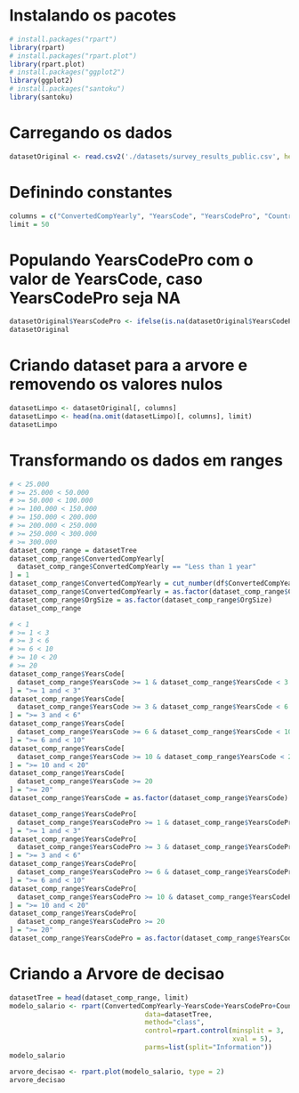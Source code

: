 # Instalando os pacotes
```r
# install.packages("rpart")
library(rpart)
# install.packages("rpart.plot")
library(rpart.plot)
# install.packages("ggplot2")
library(ggplot2)
# install.packages("santoku")
library(santoku)
```

# Carregando os dados
```r
datasetOriginal <- read.csv2('./datasets/survey_results_public.csv', header = TRUE, sep = ',')
```

# Definindo constantes
```r
columns = c("ConvertedCompYearly", "YearsCode", "YearsCodePro", "Country", "OrgSize")
limit = 50
```


# Populando YearsCodePro com o valor de YearsCode, caso YearsCodePro seja NA
```r
datasetOriginal$YearsCodePro <- ifelse(is.na(datasetOriginal$YearsCodePro), datasetOriginal$YearsCode, datasetOriginal$YearsCodePro)
datasetOriginal
```

# Criando dataset para a arvore e removendo os valores nulos
```r
datasetLimpo <- datasetOriginal[, columns]
datasetLimpo <- head(na.omit(datasetLimpo)[, columns], limit)
datasetLimpo
```

# Transformando os dados em ranges
```r
# < 25.000
# >= 25.000 < 50.000
# >= 50.000 < 100.000
# >= 100.000 < 150.000
# >= 150.000 < 200.000
# >= 200.000 < 250.000
# >= 250.000 < 300.000
# >= 300.000
dataset_comp_range = datasetTree
dataset_comp_range$ConvertedCompYearly[
  dataset_comp_range$ConvertedCompYearly == "Less than 1 year"
] = 1
dataset_comp_range$ConvertedCompYearly = cut_number(df$ConvertedCompYearly, 6)
dataset_comp_range$ConvertedCompYearly = as.factor(dataset_comp_range$ConvertedCompYearly)
dataset_comp_range$OrgSize = as.factor(dataset_comp_range$OrgSize)
dataset_comp_range
```

```r
# < 1
# >= 1 < 3
# >= 3 < 6
# >= 6 < 10
# >= 10 < 20
# >= 20
dataset_comp_range$YearsCode[
  dataset_comp_range$YearsCode >= 1 & dataset_comp_range$YearsCode < 3
] = ">= 1 and < 3"
dataset_comp_range$YearsCode[
  dataset_comp_range$YearsCode >= 3 & dataset_comp_range$YearsCode < 6
] = ">= 3 and < 6"
dataset_comp_range$YearsCode[
  dataset_comp_range$YearsCode >= 6 & dataset_comp_range$YearsCode < 10
] = ">= 6 and < 10"
dataset_comp_range$YearsCode[
  dataset_comp_range$YearsCode >= 10 & dataset_comp_range$YearsCode < 20
] = ">= 10 and < 20"
dataset_comp_range$YearsCode[
  dataset_comp_range$YearsCode >= 20
] = ">= 20"
dataset_comp_range$YearsCode = as.factor(dataset_comp_range$YearsCode)

dataset_comp_range$YearsCodePro[
  dataset_comp_range$YearsCodePro >= 1 & dataset_comp_range$YearsCodePro < 3
] = ">= 1 and < 3"
dataset_comp_range$YearsCodePro[
  dataset_comp_range$YearsCodePro >= 3 & dataset_comp_range$YearsCodePro < 6
] = ">= 3 and < 6"
dataset_comp_range$YearsCodePro[
  dataset_comp_range$YearsCodePro >= 6 & dataset_comp_range$YearsCodePro < 10
] = ">= 6 and < 10"
dataset_comp_range$YearsCodePro[
  dataset_comp_range$YearsCodePro >= 10 & dataset_comp_range$YearsCodePro < 20
] = ">= 10 and < 20"
dataset_comp_range$YearsCodePro[
  dataset_comp_range$YearsCodePro >= 20
] = ">= 20"
dataset_comp_range$YearsCodePro = as.factor(dataset_comp_range$YearsCodePro)
```



# Criando a Arvore de decisao
```r
datasetTree = head(dataset_comp_range, limit)
modelo_salario <- rpart(ConvertedCompYearly~YearsCode+YearsCodePro+Country,
                                  data=datasetTree,
                                  method="class",
                                  control=rpart.control(minsplit = 3, 
                                                        xval = 5),
                                  parms=list(split="Information"))
modelo_salario
```

```r
arvore_decisao <- rpart.plot(modelo_salario, type = 2)
arvore_decisao
```
